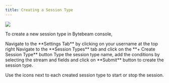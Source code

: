 ```yaml
---
title: Creating a Session Type
---
```


![](https://usercontent.clueso.io/1f4455e0-789e-4beb-8cd9-4dac96bc47e4/a9501e10-33d1-4c78-a572-ef1d5a0ae159/e6a8f1ae-babd-4a51-93e4-c400dec6e62a/images/7394febf-3460-46c1-b0ed-0497170cc3c6.gif)

To create a new session type in Bytebeam console,

<Steps>
  <Step title="Access Settings Tab">
    Navigate to the **Settings Tab** by clicking on your username at the top right
  </Step>
  <Step title="Go to Session Types Tab and Initiate Session Type Creation">
    Navigate to the **Session Types** tab and click on the **+ Create Session Type** button
  </Step>
  <Step title="Fill Details">
    Type the session type name, add the conditions by selecting the stream and fields and click on **Submit** button to create the session type.
</Step>
</Steps>

<Note>Use the icons next to each created session type to start or stop the session.</Note>

